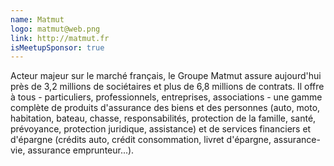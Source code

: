 ```yaml
---
name: Matmut
logo: matmut@web.png
link: http://matmut.fr
isMeetupSponsor: true
---
```


Acteur majeur sur le marché français, le Groupe Matmut assure aujourd'hui près
de 3,2 millions de sociétaires et plus de 6,8 millions de contrats.
Il offre à tous - particuliers, professionnels, entreprises, associations - une
gamme complète de produits d'assurance des biens et des personnes (auto, moto,
habitation, bateau, chasse, responsabilités, protection de la famille, santé,
prévoyance, protection juridique, assistance) et de services financiers et
d'épargne (crédits auto, crédit consommation, livret d'épargne, assurance-vie,
assurance emprunteur...).
